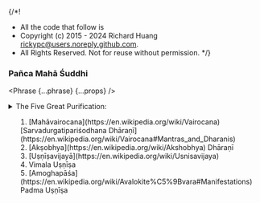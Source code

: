 {/*!
 * All the code that follow is
 * Copyright (c) 2015 - 2024 Richard Huang <rickypc@users.noreply.github.com>.
 * All Rights Reserved. Not for reuse without permission.
 */}


### Pañca Mahā Śuddhi

<Phrase {...phrase} {...props} />

<details>
  <summary>
    The Five Great Purification:
    <ol>
      <li>[Mahāvairocana](https://en.wikipedia.org/wiki/Vairocana) [Sarvadurgatipariśodhana Dhāraṇī](https://en.wikipedia.org/wiki/Vairocana#Mantras_and_Dharanis)</li>
      <li>[Akṣobhya](https://en.wikipedia.org/wiki/Akshobhya) Dhāraṇī</li>
      <li>[Uṣṇīṣavijayā](https://en.wikipedia.org/wiki/Usnisavijaya)</li>
      <li>Vimala Uṣṇīṣa</li>
      <li>[Amoghapāśa](https://en.wikipedia.org/wiki/Avalokite%C5%9Bvara#Manifestations) Padma Uṣṇīṣa</li>
    </ol>
  </summary>
  <div>
    <MultiLingual {...phrase} />
  </div>
</details>
